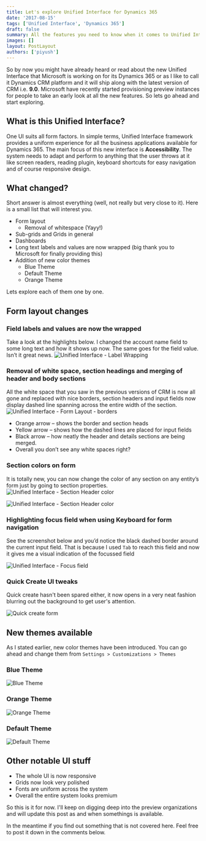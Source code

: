 ```yaml
---
title: Let's explore Unified Interface for Dynamics 365
date: '2017-08-15'
tags: ['Unified Interface', 'Dynamics 365']
draft: false
summary: All the features you need to know when it comes to Unified Interface on Dynamics 365
images: []
layout: PostLayout
authors: ['piyush']
---
```


So by now you might have already heard or read about the new Unified Interface that Microsoft is working on for its Dynamics 365 or as I like to call it Dynamics CRM platform and it will ship along with the latest version of CRM i.e. **9.0**.
Microsoft have recently started provisioning preview instances for people to take an early look at all the new features. So lets go ahead and start exploring.

## What is this Unified Interface?

One UI suits all form factors. In simple terms, Unified Interface framework provides a uniform experience for all the business applications available for Dynamics 365.
The main focus of this new interface is **Accessibility**. The system needs to adapt and perform to anything that the user throws at it like screen readers, reading plugin, keyboard shortcuts for easy navigation and of course responsive design.

## What changed?

Short answer is almost everything (well, not really but very close to it). Here is a small list that will interest you.

- Form layout
  - Removal of whitespace (Yayy!)
- Sub-grids and Grids in general
- Dashboards
- Long text labels and values are now wrapped (big thank you to Microsoft for finally providing this)
- Addition of new color themes
  - Blue Theme
  - Default Theme
  - Orange Theme

Lets explore each of them one by one.

## Form layout changes

### Field labels and values are now the wrapped

Take a look at the highlights below. I changed the account name field to some long text and how it shows up now. The same goes for the field value. Isn’t it great news.
![Unified Interface - Label Wrapping](/static/images/2021/05/Unified_Interface_label_wrapping.png)

### Removal of white space, section headings and merging of header and body sections

All the white space that you saw in the previous versions of CRM is now all gone and replaced with nice borders, section headers and input fields now display dashed line spanning across the entire width of the section.
![Unified Interface - Form Layout - borders](/static/images/2021/05/Unified_Interface_form_layout_borders.png)

- Orange arrow – shows the border and section heads
- Yellow arrow – shows how the dashed lines are placed for input fields
- Black arrow – how neatly the header and details sections are being merged.
- Overall you don’t see any white spaces right?

### Section colors on form

It is totally new, you can now change the color of any section on any entity’s form just by going to section properties.
![Unified Interface - Section Header color](/static/images/2021/05/Unified_interface_section_header_color.png)

![Unified Interface - Section Header color](/static/images/2021/05/Unified_interface_section_header_color_2.png)

### Highlighting focus field when using Keyboard for form navigation

See the screenshot below and you’d notice the black dashed border around the current input field. That is because I used `Tab` to reach this field and now it gives me a visual indication of the focussed field

![Unified Interface - Focus field](/static/images/2021/05/Unified_Interface_focus_field.png)

### Quick Create UI tweaks

Quick create hasn't been spared either, it now opens in a very neat fashion blurring out the background to get user's attention.

![Quick create form](/static/images/2021/05/Quick_create_form.png)

## New themes available

As I stated earlier, new color themes have been introduced. You can go ahead and change them from `Settings > Customizations > Themes`

### Blue Theme

![Blue Theme](/static/images/2021/05/Blue_theme.png)

### Orange Theme

![Orange Theme](/static/images/2021/05/Orange_theme.png)

### Default Theme

![Default Theme](/static/images/2021/05/Default_theme.png)

## Other notable UI stuff

- The whole UI is now responsive
- Grids now look very polished
- Fonts are uniform across the system
- Overall the entire system looks premium

So this is it for now. I'll keep on digging deep into the preview organizations and will update this post as and when somethings is available.

In the meantime if you find out something that is not covered here. Feel free to post it down in the comments below.
